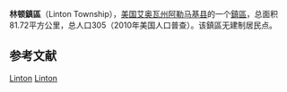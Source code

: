 {{noteTA
|G1=USState
}}
{{Infobox settlement
|official_name            = 林顿鎮區
|native_name = Linton Township
|settlement_type          = [[鎮區_(美国)|鎮區]]
|nickname                 = 
|motto                    =

<!-- Images -->
|image_skyline            = 
|imagesize                = 
|image_caption            = 
|image_flag               = 
|image_seal               =

<!-- Maps -->
|image_map                = Map highlighting Linton Township, Allamakee County, Iowa.svg
|mapsize                  = 
|map_caption              = 
|image_map1               = 
|mapsize1                 = 
|map_caption1             =

<!-- Location -->
|coordinates_display      = inline,title
|coordinates_region       = US-IA
|subdivision_type         = 国家
|subdivision_name         = 美国
|subdivision_type1        = [[美国行政区划|州]]
|subdivision_name1        = 艾奥瓦州
|subdivision_type2        = [[艾奥瓦州行政区划|县]]
|subdivision_name2        = [[阿勒马基县|阿勒马基县]]

<!-- Area -->
|area_footnotes           = 
|area_magnitude           = 
|area_total_km2           = 81.72
|area_land_km2            = 81.72
|area_water_km2           = 0
|unit_pref                = Imperial
|area_total_sq_mi         = 31.55
|area_land_sq_mi          = 31.55
|area_water_sq_mi         = 0

<!-- Population -->
|population_as_of         = 2010年
|population_footnotes     = 
|population_total         = 305
|population_density_km2   = 3.7
|population_density_sq_mi = 9.7

|timezone                 = [[北美中部时区|北美中部时间(CST)]]
|utc_offset               = -6
|timezone_DST             = [[北美中部时区|北美中部夏令时间(CDT)]]
|utc_offset_DST           = -5
|elevation_footnotes      = {{GR|3}}
|elevation_m              = 228
|elevation_ft             = 748
|latd                     = 43
|latm                     = 07
|lats                     = 36
|latNS                    = N
|longd                    = 091
|longm                    = 18
|longs                    = 56
|longEW                   = W


}}'''林顿鎮區'''（Linton Township），[[美国|美国]][[艾奥瓦州|艾奥瓦州]][[阿勒马基县|阿勒马基县]]的一个[[鎮區_(美国)|鎮區]]，总面积81.72平方公里，总人口305（2010年美国人口普查）。该鎮區无建制居民点。

==参考文献==
{{reflist}}

{{阿勒馬基縣 (艾奧瓦州)}}

[[Category:阿勒馬基縣鎮區_(艾奧瓦州)|Linton]]
[[Category:艾奧瓦州鎮區|Linton]]